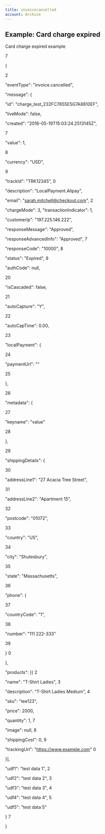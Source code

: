 ```yaml
---
title: invoicecancelled
account: Archive
---
```


## Example: Card charge expired

Card charge expired example

7

{

2

"eventType": "invoice.cancelled",

"message": {

"id": "charge_test_232FC7655E5G7A8810EF",

"liveMode": false,

"created": "2016-05-19T15:03:24.2513145Z",

7

"value": 1,

8

"currency": "USD",

9

"trackId": "TRK12345",
0

"description": "LocalPayment.Alipay",

"email": "sarah.mitchell@checkout.com",
2

"chargeMode": 3,
"transactionIndicator": 1,

"customerIp": "197.225.146.222",

"responseMessage": "Approved",

"responseAdvancedInfo": "Approved",
7

"responseCode": "10000",
8

"status": "Expired",
9

"authCode": null,

20

"isCascaded": false,

21

"autoCapture": "Y",

22

"autoCapTime": 0.00,

23

"localPayment": {

24

"paymentUrl": ""

25

},

26

"metadata": {

27

"keyname": "value"

28

},

29

"shippingDetails": {

30

"addressLine1": "27 Acacia Tree Street",

31

"addressLine2": "Apartment 15",

32

"postcode": "01072",

33

"country": "US",

34

"city": "Shutesbury",

35

"state": "Massachusetts",

36

"phone": {

37

"countryCode": "1",

38

"number": "111 222-333"

39

}
0

},

"products": [{
2

"name": "T-Shirt Ladies",
3

"description": "T-Shirt Ladies Medium",
4

"sku": "tee123",

"price": 2000,

"quantity": 1,
7

"image": null,
8

"shippingCost": 0,
9

"trackingUrl": "https://www.example.com"
0

}],

"udf1": "test data 1",
2

"udf2": "test data 2",
3

"udf3": "test data 3",
4

"udf4": "test data 4",
5

"udf5": "test data 5"

}
7

}
